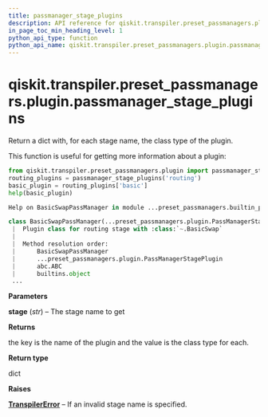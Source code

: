 ```yaml
---
title: passmanager_stage_plugins
description: API reference for qiskit.transpiler.preset_passmanagers.plugin.passmanager_stage_plugins
in_page_toc_min_heading_level: 1
python_api_type: function
python_api_name: qiskit.transpiler.preset_passmanagers.plugin.passmanager_stage_plugins
---
```


<span id="qiskit-transpiler-preset-passmanagers-plugin-passmanager-stage-plugins" />

# qiskit.transpiler.preset\_passmanagers.plugin.passmanager\_stage\_plugins

<Function id="qiskit.transpiler.preset_passmanagers.plugin.passmanager_stage_plugins" name="passmanager_stage_plugins" isDedicatedPage={true} github="https://github.com/qiskit/qiskit/tree/stable/0.24/qiskit/transpiler/preset_passmanagers/plugin.py" signature="passmanager_stage_plugins(stage)">
  Return a dict with, for each stage name, the class type of the plugin.

  This function is useful for getting more information about a plugin:

  ```python
  from qiskit.transpiler.preset_passmanagers.plugin import passmanager_stage_plugins
  routing_plugins = passmanager_stage_plugins('routing')
  basic_plugin = routing_plugins['basic']
  help(basic_plugin)
  ```

  ```python
  Help on BasicSwapPassManager in module ...preset_passmanagers.builtin_plugins object:

  class BasicSwapPassManager(...preset_passmanagers.plugin.PassManagerStagePlugin)
   |  Plugin class for routing stage with :class:`~.BasicSwap`
   |
   |  Method resolution order:
   |      BasicSwapPassManager
   |      ...preset_passmanagers.plugin.PassManagerStagePlugin
   |      abc.ABC
   |      builtins.object
   ...
  ```

  **Parameters**

  **stage** (*str*) – The stage name to get

  **Returns**

  the key is the name of the plugin and the value is the class type for each.

  **Return type**

  dict

  **Raises**

  [**TranspilerError**](qiskit.transpiler.TranspilerError "qiskit.transpiler.TranspilerError") – If an invalid stage name is specified.
</Function>

